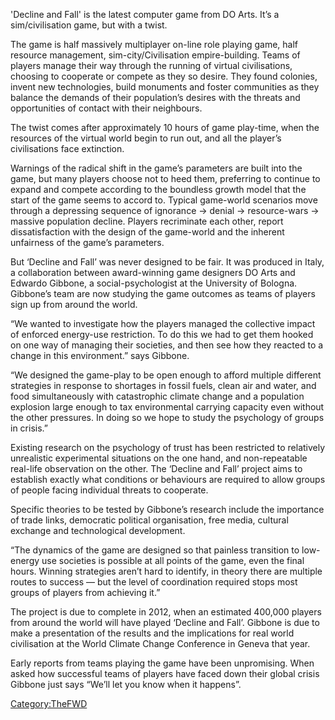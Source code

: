 {{TheFWD header}}{{DISPLAYTITLE:23. Decline and Fall - Tom Stafford}}
'Decline and Fall' is the latest computer game from DO Arts. It’s a sim/civilisation game, but with a twist.

The game is half massively multiplayer on-line role playing game, half resource management, sim-city/Civilisation empire-building. Teams of players manage their way through the running of virtual civilisations, choosing to cooperate or compete as they so desire. They found colonies, invent new technologies, build monuments and foster communities as they balance the demands of their population’s desires with the threats and opportunities of contact with their neighbours.

The twist comes after approximately 10 hours of game play-time, when the resources of the virtual world begin to run out, and all the player’s civilisations face extinction.

Warnings of the radical shift in the game’s parameters are built into the game, but many players choose not to heed them, preferring to continue to expand and compete according to the boundless growth model that the start of the game seems to accord to. Typical game-world scenarios move through a depressing sequence of ignorance -> denial -> resource-wars -> massive population decline. Players recriminate each other, report dissatisfaction with the design of the game-world and the inherent unfairness of the game’s parameters.

But ‘Decline and Fall’ was never designed to be fair. It was produced in Italy, a collaboration between award-winning game designers DO Arts and Edwardo Gibbone, a social-psychologist at the University of Bologna. Gibbone’s team are now studying the game outcomes as teams of players sign up from around the world.

“We wanted to investigate how the players managed the collective impact of enforced energy-use restriction. To do this we had to get them hooked on one way of managing their societies, and then see how they reacted to a change in this environment.” says Gibbone.

“We designed the game-play to be open enough to afford multiple different strategies in response to shortages in fossil fuels, clean air and water, and food simultaneously with catastrophic climate change and a population explosion large enough to tax environmental carrying capacity even without the other pressures. In doing so we hope to study the psychology of groups in crisis.”

Existing research on the psychology of trust has been restricted to relatively unrealistic experimental situations on the one hand, and non-repeatable real-life observation on the other. The ‘Decline and Fall’ project aims to establish exactly what conditions or behaviours are required to allow groups of people facing individual threats to cooperate.

Specific theories to be tested by Gibbone’s research include the importance of trade links, democratic political organisation, free media, cultural exchange and technological development.

“The dynamics of the game are designed so that painless transition to low-energy use societies is possible at all points of the game, even the final hours. Winning strategies aren’t hard to identify, in theory there are multiple routes to success — but the level of coordination required stops most groups of players from achieving it.”

The project is due to complete in 2012, when an estimated 400,000 players from around the world will have played ‘Decline and Fall’. Gibbone is due to make a presentation of the results and the implications for real world civilisation at the World Climate Change Conference in Geneva that year.

Early reports from teams playing the game have been unpromising. When asked how successful teams of players have faced down their global crisis Gibbone just says “We’ll let you know when it happens”.

{{TheFWD references}}


[[Category:TheFWD]]